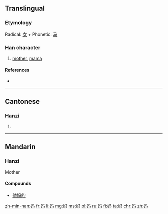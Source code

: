 {{also|媽}}
==Translingual==

===Etymology===
Radical: [[女]] + Phonetic: [[马]]

===Han character===
{{Han char|rn=38|rad=女|as=03|sn=6|four=|canj=女弓女一 (VNVM)|ids=⿰[[女]][[马]]}}

# [[mother]], [[mama]]

====References====
* {{Han ref|kx=0256.041|hdz=21029.050|uh=5988|ud=22920}}

----

==Cantonese==

===Hanzi===
{{yue-hanzi|jyut=maa1|y=ma1|tra=媽}}

# {{rfdef|lang=yue|sort=女03}}

----

==Mandarin==

===Hanzi===
{{cmn-hanzi|tra=媽|pin=[[mā]] ([[ma1]])|wg=ma<sup>1</sup>}}

Mother

====Compounds====
* {{qualifier|vulgar}} [[他妈的]]

[[zh-min-nan:妈]]
[[fr:妈]]
[[li:妈]]
[[mg:妈]]
[[ms:妈]]
[[pl:妈]]
[[ru:妈]]
[[fi:妈]]
[[ta:妈]]
[[chr:妈]]
[[zh:妈]]